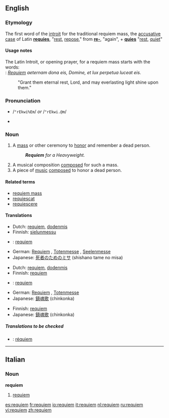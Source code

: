 {{wikipedia}}
==English==

===Etymology===
The first word of the [[introit]] for the traditional requiem mass, the [[accusative case]] of Latin '''[[requies]]''', "[[rest]], [[repose]]," from '''[[re-]]''', "again", + '''[[quies]]''' "[[rest]], [[quiet]]"

====Usage notes====
{{rfc-level|Usage notes at L4+ not in L3 POS section}}
The Latin Introit, or opening prayer, for a requiem mass starts with the words:<br>
: ''[[Requiem]] aeternam dona eis, Domine, et lux perpetua luceat eis.''
: "Grant them eternal rest, Lord, and may everlasting light shine upon them."

===Pronunciation===
*{{SAMPA}} /<tt>"rEkwi%Em</tt>/ ''or'' /<tt>"rEkwi.@m</tt>/
*{{IPA|/ˈrɛkwiˌɛm/ ''or'' /ˈrɛkwi.əm/}}

===Noun===
{{en-noun}}

# A [[mass]] or other ceremony to [[honor]] and remember a dead person.
#: '''''Requiem''' for a Heavyweight.''
# A musical composition [[composed]] for such a mass.
# A piece of [[music]] [[composed]] to honor a dead person.  <!--specifically not religious mourners-->

====Related terms====
*[[requiem mass]]
*[[requiescat]]
*[[requiescere]]

====Translations====
{{trans-top|A mass or other ceremony to honor and remember a dead person}}
*Dutch: [[requiem#Dutch|requiem]], [[dodenmis]]
*Finnish: [[sielunmessu]]
{{trans-mid}}
*{{ttbc|Italian}}: [[requiem#Italian|requiem]]
*German: [[Requiem#German|Requiem]] {{n}}, [[Totenmesse]] {{f}}, [[Seelenmesse]] {{f}}
*Japanese: [[死者のためのミサ]] (shishano tame no misa)
{{trans-bottom}}

{{trans-top|A musical composition composed for such a mass}}
*Dutch: [[requiem#Dutch|requiem]], [[dodenmis]]
*Finnish: [[requiem]]
{{trans-mid}}
*{{ttbc|Italian}}: [[requiem#Italian|requiem]]
*German: [[Requiem#German|Requiem]] {{n}}, [[Totenmesse]] {{f}}
*Japanese: [[鎮魂歌]] (chinkonka)
{{trans-bottom}}

{{trans-top|A piece of music composed to honor a dead person}}
*Finnish: [[requiem]]
*Japanese: [[鎮魂歌]] (chinkonka)
{{trans-mid}}
{{trans-bottom}}

=====Translations to be checked=====
{{checktrans}}
{{top}}
*{{ttbc|Spanish}}: [[réquiem]]
{{bottom}}

----

==Italian==

===Noun===
'''requiem'''  {{m}}

# [[requiem#English|requiem]]

[[es:requiem]]
[[fr:requiem]]
[[io:requiem]]
[[it:requiem]]
[[nl:requiem]]
[[ru:requiem]]
[[vi:requiem]]
[[zh:requiem]]